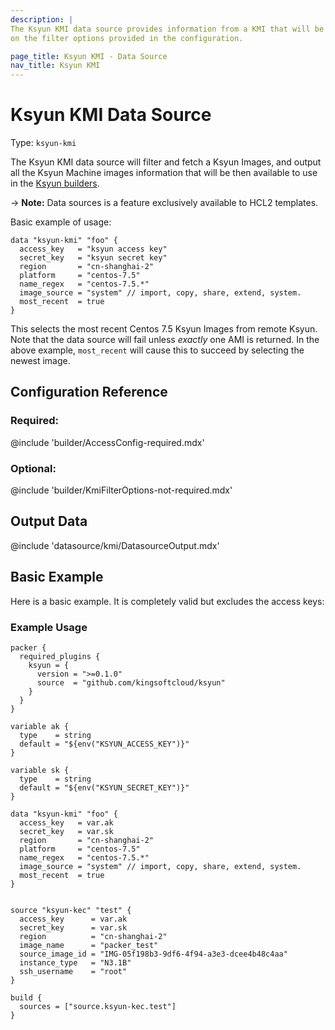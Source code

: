 ```yaml
---
description: |
The Ksyun KMI data source provides information from a KMI that will be fetched based
on the filter options provided in the configuration.

page_title: Ksyun KMI - Data Source
nav_title: Ksyun KMI
---
```


# Ksyun KMI Data Source

Type: `ksyun-kmi`

The Ksyun KMI data source will filter and fetch a Ksyun Images, and output all the Ksyun Machine images information that will
be then available to use in the [Ksyun builders](./).

-> **Note:** Data sources is a feature exclusively available to HCL2 templates.

Basic example of usage:

```hcl
data "ksyun-kmi" "foo" {
  access_key   = "ksyun access key"
  secret_key   = "ksyun secret key"
  region       = "cn-shanghai-2"
  platform     = "centos-7.5"
  name_regex   = "centos-7.5.*"
  image_source = "system" // import, copy, share, extend, system.
  most_recent  = true
}
```
This selects the most recent Centos 7.5 Ksyun Images from remote Ksyun. Note that the data source will fail unless
*exactly* one AMI is returned. In the above example, `most_recent` will cause this to succeed by selecting the newest image.

## Configuration Reference

### Required:
@include 'builder/AccessConfig-required.mdx'

### Optional:
@include 'builder/KmiFilterOptions-not-required.mdx'

## Output Data

@include 'datasource/kmi/DatasourceOutput.mdx'

## Basic Example

Here is a basic example. It is completely valid but excludes the access keys:

### Example Usage

```hcl
packer {
  required_plugins {
    ksyun = {
      version = ">=0.1.0"
      source  = "github.com/kingsoftcloud/ksyun"
    }
  }
}

variable ak {
  type    = string
  default = "${env("KSYUN_ACCESS_KEY")}"
}

variable sk {
  type    = string
  default = "${env("KSYUN_SECRET_KEY")}"
}

data "ksyun-kmi" "foo" {
  access_key   = var.ak
  secret_key   = var.sk
  region       = "cn-shanghai-2"
  platform     = "centos-7.5"
  name_regex   = "centos-7.5.*"
  image_source = "system" // import, copy, share, extend, system.
  most_recent  = true
}


source "ksyun-kec" "test" {
  access_key      = var.ak
  secret_key      = var.sk
  region          = "cn-shanghai-2"
  image_name      = "packer_test"
  source_image_id = "IMG-05f198b3-9df6-4f94-a3e3-dcee4b48c4aa"
  instance_type   = "N3.1B"
  ssh_username    = "root"
}

build {
  sources = ["source.ksyun-kec.test"]
}
```